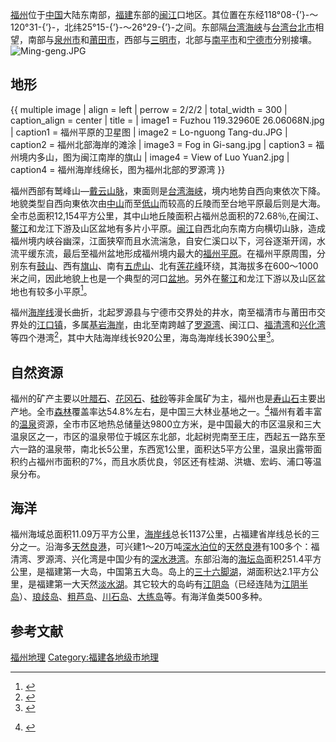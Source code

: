 
[[福州|福州]]位于[[中国|中国]]大陆东南部，[[福建|福建]]东部的[[闽江|闽江]]口地区。其位置在东经118°08-{’}-～120°31-{’}-，北纬25°15-{’}-～26°29-{’}-之间。东部隔[[台湾海峡|台湾海峡]]与[[台湾|台湾]][[台北市|台北市]]相望，南部与[[泉州市|泉州市]]和[[莆田市|莆田市]]，西部与[[三明市|三明市]]，北部与[[南平市|南平市]]和[[宁德市|宁德市]]分别接壤。
[[File:Ming-geng.JPG|thumb]]

==地形==

{{
multiple image
| align                  = left
| perrow                 = 2/2/2
| total_width            = 300
| caption_align          = center
| title                  =
| image1                 = Fuzhou 119.32960E 26.06068N.jpg
| caption1               = 福州平原的卫星图
| image2                 = Lo-nguong Tang-du.JPG
| caption2               = 福州北部海岸的滩涂
| image3                 = Fog in Gi-sang.jpg
| caption3               = 福州境内多山，图为闽江南岸的旗山
| image4                 = View of Luo Yuan2.jpg
| caption4               = 福州海岸线绵长，图为福州北部的罗源湾
}}

福州西部有鹫峰山—[[戴云山脉|戴云山脉]]，東面则是[[台湾海峡|台湾海峡]]，境内地势自西向東依次下降。地貌类型自西向東依次由[[中山_(地貌學)|中山]]而至[[低山|低山]]而较高的丘陵而至台地平原最后则是大海。全市总面积12,154平方公里，其中山地丘陵面积占福州总面积的72.68％,在闽江、[[鳌江|鳌江]]和龙江下游及山区盆地有多片小平原。[[闽江|闽江]]自西北向东南方向横切山脉，造成福州境内峡谷幽深，江面狭窄而且水流湍急，自安仁溪口以下，河谷逐渐开阔，水流平缓东流，最后至福州盆地形成福州境内最大的[[福州平原|福州平原]]。在福州平原周围，分别东有[[鼓山|鼓山]]、西有[[旗山國家森林公園|旗山]]、南有[[五虎山|五虎山]]、北有[[莲花峰|莲花峰]]环绕，其海拔多在600～1000米之间，因此地貌上也是一个典型的河口[[盆地|盆地]]。另外在[[鳌江|鳌江]]和龙江下游以及山区盆地也有较多小平原<ref name="搜狐体育">{{cite web |url=http://2008.sohu.com/20070423/n249638254.shtml |title=福建省福州市(中国)-搜狐2008奥运 |accessdate=2008-07-26 |publisher=搜狐体育 |language=zh-hans |archive-date=2008-09-08 |archive-url=https://web.archive.org/web/20080908023712/http://2008.sohu.com/20070423/n249638254.shtml |dead-url=no }}</ref>。

福州[[海岸线|海岸线]]漫长曲折，北起罗源县与宁德市交界处的井水，南至福清市与莆田市交界处的[[江口镇_(莆田市)|江口镇]]，多属[[基岩海岸|基岩海岸]]，由北至南跨越了[[罗源湾|罗源湾]]、闽江口、[[福清湾|福清湾]]和[[兴化湾|兴化湾]]等四个港湾<ref> {{cite web |url=http://www.fzmsa.gov.cn/InfoView.aspx?FCCD=101&CCD=10103 |title=辖区概况 |accessdate=2008-07-26 |publisher=福州海事局 |language=zh-hans |deadurl=yes |archiveurl=https://web.archive.org/web/20120419111920/http://www.fzmsa.gov.cn/InfoView.aspx?FCCD=101&CCD=10103 |archivedate=2012-04-19 }}</ref>，其中大陆海岸线长920公里，海岛海岸线长390公里<ref>{{cite web |url=http://news.fznews.com.cn/fuzhou/2008-2-28/20082285ZK+ZM5aWV111916.shtml |title=福建公布海岸线长度　福州大陆海岸线９２０千米 |accessdate=2008-07-26 |publisher=福州新闻网 |language=zh-hans |archive-date=2008-03-02 |archive-url=https://web.archive.org/web/20080302191108/http://news.fznews.com.cn/fuzhou/2008-2-28/20082285ZK+ZM5aWV111916.shtml |dead-url=no }}</ref>。

==自然资源==
福州的矿产主要以[[叶腊石|叶腊石]]、[[花冈石|花冈石]]、[[硅砂|硅砂]]等非金属矿为主，福州也是[[寿山石|寿山石]]主要出产地。全市[[森林|森林]]覆盖率达54.8%左右，是中国三大林业基地之一。<ref name="福州市自然资源">
{{Cite web |url=http://www.fuzhou.gov.cn/html/20070425/929967.html |title=福州市自然资源 |access-date=2009-08-11 |archive-url=https://web.archive.org/web/20070831072236/http://www.fuzhou.gov.cn/html/20070425/929967.html |archive-date=2007-08-31 |dead-url=yes }} {{webarchive|url=https://web.archive.org/web/20070831072236/http://www.fuzhou.gov.cn/html/20070425/929967.html |date=2007-08-31 }}
</ref>福州有着丰富的[[温泉|温泉]]资源，全市市区地热总储量达9800立方米，是中国最大的市区温泉和三大温泉区之一，市区的温泉带位于城区东北部，北起树兜南至王庄，西起五一路东至六一路的温泉带，南北长5公里，东西宽1公里，面积达5平方公里，温泉出露带面积约占福州市面积的7%，而且水质优良，邻区还有桂湖、洪塘、宏屿、浦口等温泉分布。

==海洋==
福州海域总面积11.09万平方公里，[[海岸线|海岸线]]总长1137公里，占福建省岸线总长的三分之一。沿海多[[天然良港|天然良港]]，可兴建1～20万吨[[深水泊位|深水泊位]]的[[天然良港|天然良港]]有100多个：福清湾、罗源湾、兴化湾是中国少有的[[深水港湾|深水港湾]]。东部沿海的[[海坛岛|海坛岛]]面积251.4平方公里，是福建第一大岛，中国第五大岛。岛上的[[三十六脚湖|三十六脚湖]]，湖面积达2.1平方公里，是福建第一大天然[[淡水湖|淡水湖]]。其它较大的岛屿有[[江阴岛|江阴岛]]（已经连陆为[[江阴半岛|江阴半岛]]）、[[琅歧岛|琅歧岛]]、[[粗芦岛|粗芦岛]]、[[川石岛|川石岛]]、[[大练岛|大练岛]]等。有海洋鱼类500多种。

==参考文献==
<div class="references-small">
<references />
</div>

[[Category:福州地理|]]
[[Category:福建各地级市地理|Category:福建各地级市地理]]